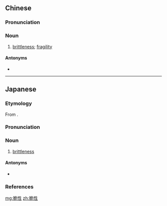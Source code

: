 ==Chinese==
{{zh-forms}}

===Pronunciation===
{{zh-pron
|m=cuìxìng
|c=ceoi3 sing3
|cat=n
}}

===Noun===
{{zh-noun}}

# [[brittleness]]; [[fragility]]

====Antonyms====
* {{zh-l|韌性}}

----

==Japanese==
{{wikipedia|lang=ja}}
{{ja-kanjitab|ぜい|せい|yomi=o}}

===Etymology===
From {{der|sort=せいせい'|ja|ltc|脆性|tr=t͡sʰiuᴇi<sup>H</sup>  siᴇŋ<sup>H</sup>}}.

===Pronunciation===
{{ja-pron|yomi=o|ぜいせい|acc=0|acc_ref=DJR}}

===Noun===
{{ja-noun|ぜいせい}}

# [[brittleness]]

====Antonyms====
* {{ja-r|靭性|じんせい|[[toughness]]}}

===References===
<references/>

[[mg:脆性]]
[[zh:脆性]]